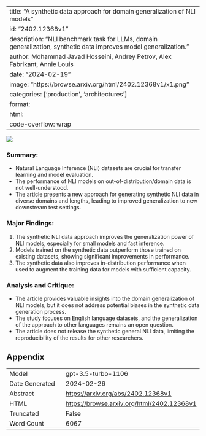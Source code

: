 
---
title: "A synthetic data approach for domain generalization of NLI models"
id: "2402.12368v1"
description: "NLI benchmark task for LLMs, domain generalization, synthetic data improves model generalization."
author: Mohammad Javad Hosseini, Andrey Petrov, Alex Fabrikant, Annie Louis
date: "2024-02-19"
image: "https://browse.arxiv.org/html/2402.12368v1/x1.png"
categories: ['production', 'architectures']
format:
  html:
    code-overflow: wrap
---

![](https://browse.arxiv.org/html/2402.12368v1/x1.png)

### **Summary:**
- Natural Language Inference (NLI) datasets are crucial for transfer learning and model evaluation.
- The performance of NLI models on out-of-distribution/domain data is not well-understood.
- The article presents a new approach for generating synthetic NLI data in diverse domains and lengths, leading to improved generalization to new downstream test settings.

### **Major Findings:**
1. The synthetic NLI data approach improves the generalization power of NLI models, especially for small models and fast inference.
2. Models trained on the synthetic data outperform those trained on existing datasets, showing significant improvements in performance.
3. The synthetic data also improves in-distribution performance when used to augment the training data for models with sufficient capacity.

### **Analysis and Critique:**
- The article provides valuable insights into the domain generalization of NLI models, but it does not address potential biases in the synthetic data generation process.
- The study focuses on English language datasets, and the generalization of the approach to other languages remains an open question.
- The article does not release the synthetic general NLI data, limiting the reproducibility of the results for other researchers.

## Appendix

|          |          |
|----------|----------|
| Model     | gpt-3.5-turbo-1106       |
| Date Generated     | 2024-02-26       |
| Abstract | [https://arxiv.org/abs/2402.12368v1](https://arxiv.org/abs/2402.12368v1)        |
| HTML     | [https://browse.arxiv.org/html/2402.12368v1](https://browse.arxiv.org/html/2402.12368v1)       |
| Truncated       | False       |
| Word Count       | 6067       |